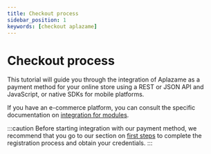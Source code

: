 ```yaml
---
title: Checkout process
sidebar_position: 1
keywords: [checkout aplazame]
---
```


# Checkout process
This tutorial will guide you through the integration of Aplazame as a payment method for your online store using a REST or JSON API and JavaScript, or native SDKs for mobile platforms.

If you have an e-commerce platform, you can consult the specific documentation on [integration for modules](https://aplazame.com/integraciones/).

:::caution
Before starting integration with our payment method, we recommend that you go to our section on [first steps](https://ayuda.aplazame.com/hc/es-es/articles/360014854679--C%C3%B3mo-me-creo-una-cuenta-como-tienda-en-Aplazame-) to complete the registration process and obtain your credentials.
:::

